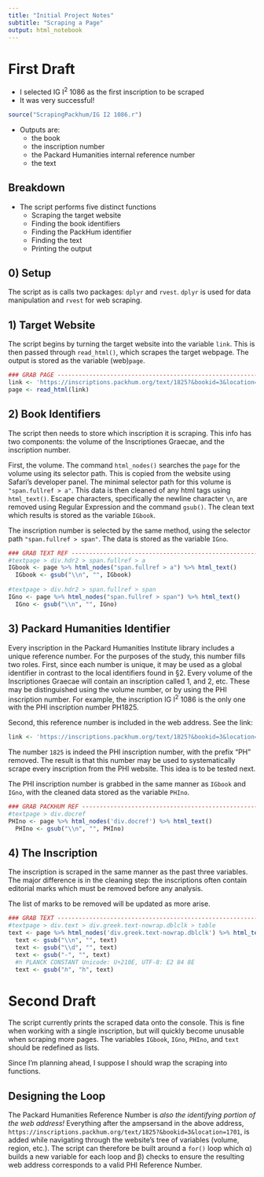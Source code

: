```yaml
---
title: "Initial Project Notes"
subtitle: "Scraping a Page"
output: html_notebook
---
```


# First Draft
-   I selected IG I<sup>2</sup> 1086 as the first inscription to be scraped
-   It was very successful!

```r
source("ScrapingPackhum/IG I2 1086.r")
```

-   Outputs are:
    -   the book
    -   the inscription number
    -   the Packard Humanities internal reference number
    -   the text
    
## Breakdown
-   The script performs five distinct functions
    -   Scraping the target website
    -   Finding the book identifiers
    -   Finding the PackHum identifier
    -   Finding the text
    -   Printing the output

## 0) Setup
The script as is calls two packages: `dplyr` and `rvest`.
`dplyr` is used for data manipulation and `rvest` for web scraping.

## 1) Target Website
The script begins by turning the target website into the variable `link`.
This is then passed through `read_html()`, which scrapes the target webpage.
The output is stored as the variable (web)`page`.

```r
### GRAB PAGE ------------------------------------------------------------------
link <- 'https://inscriptions.packhum.org/text/1825?&bookid=3&location=1701'
page <- read_html(link)
```

## 2) Book Identifiers
The script then needs to store which inscription it is scraping.
This info has two components: the volume of the Inscriptiones Graecae, and the
inscription number.

First, the volume. The command `html_nodes()` searches the `page` for the volume
using its selector path. This is copied from the website using Safari's
developer panel. The minimal selector path for this volume is
`"span.fullref > a"`. This data is then cleaned of any html tags using
`html_text()`. Escape characters, specifically the newline character `\n`, are
removed using Regular Expression and the command `gsub()`. The clean text which
results is stored as the variable `IGbook`.

The inscription number is selected by the same method, using the selector path
`"span.fullref > span"`. The data is stored as the variable `IGno`.

```r
### GRAB TEXT REF --------------------------------------------------------------
#textpage > div.hdr2 > span.fullref > a
IGbook <- page %>% html_nodes("span.fullref > a") %>% html_text()
  IGbook <- gsub("\\n", "", IGbook)
  
#textpage > div.hdr2 > span.fullref > span  
IGno <- page %>% html_nodes("span.fullref > span") %>% html_text()
  IGno <- gsub("\\n", "", IGno)
```

## 3) Packard Humanities Identifier
Every inscription in the Packard Humanities Institute library includes a unique
reference number. For the purposes of the study, this number fills two roles.
First, since each number is unique, it may be used as a global identifier
in contrast to the local identifiers found in §2. Every volume of the
Inscriptiones Graecae will contain an inscription called 1, and 2, etc. These
may be distinguished using the volume number, or by using the PHI inscription
number. For example, the inscription IG I<sup>2</sup> 1086 is the only one with
the PHI inscription number PH1825.

Second, this reference number is included in the web address. See the link:

```r
link <- 'https://inscriptions.packhum.org/text/1825?&bookid=3&location=1701'
```

The number `1825` is indeed the PHI inscription number,
with the prefix "PH" removed. The result is that this number may be used to
systematically scrape every inscription from the PHI website. This idea is to
be tested next.

The PHI inscription number is grabbed in the same manner as `IGbook` and
`IGno`, with the cleaned data stored as the variable `PHIno`.

```r
### GRAB PACKHUM REF -----------------------------------------------------------
#textpage > div.docref
PHIno <- page %>% html_nodes('div.docref') %>% html_text()
  PHIno <- gsub("\\n", "", PHIno)
```

## 4) The Inscription
The inscription is scraped in the same manner as the past three variables.
The major difference is in the cleaning step: the inscriptions often contain
editorial marks which must be removed before any analysis.

The list of marks to be removed will be updated as more arise.


```r
### GRAB TEXT ------------------------------------------------------------------
#textpage > div.text > div.greek.text-nowrap.dblclk > table
text <- page %>% html_nodes('div.greek.text-nowrap.dblclk') %>% html_text()
  text <- gsub("\\n", "", text)
  text <- gsub("\\d", "", text)
  text <- gsub("-", "", text)
  #ℎ PLANCK CONSTANT Unicode: U+210E, UTF-8: E2 84 8E
  text <- gsub("ℎ", "h", text)
```

# Second Draft
The script currently prints the scraped data onto the console. This is fine when
working with a single inscription, but will quickly become unusable when
scraping more pages. The variables `IGbook`, `IGno`, `PHIno`, and `text` should
be redefined as lists. 

Since I'm planning ahead, I suppose I should wrap the scraping into functions.

## Designing the Loop
The Packard Humanities Reference Number is *also the identifying portion of the
web address!* Everything after the ampsersand in the above address, 
`https://inscriptions.packhum.org/text/1825?&bookid=3&location=1701`,
is added while navigating through the website's tree of variables
(volume, region, etc.). The script can therefore be built around a `for()` loop
which α) builds a new variable for each loop and β) checks to ensure the
resulting web address corresponds to a valid PHI Reference Number.